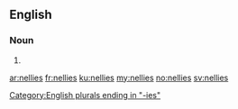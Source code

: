 ==English==

===Noun===
{{head|en|plural}}

# {{plural of|nelly|lang=en}}

[[Category:English plurals ending in "-ies"]]

[[ar:nellies]]
[[fr:nellies]]
[[ku:nellies]]
[[my:nellies]]
[[no:nellies]]
[[sv:nellies]]